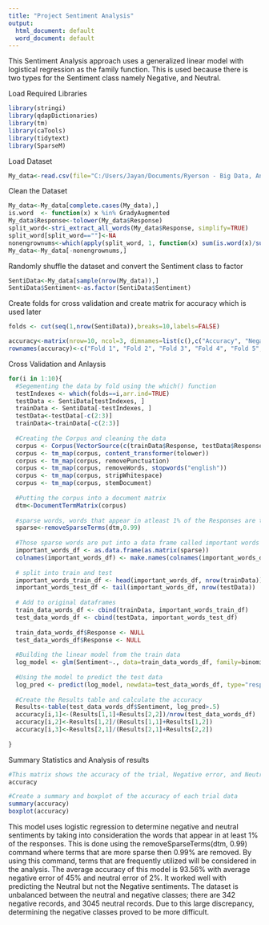 ---
title: "Project Sentiment Analysis"
output:
  html_document: default
  word_document: default
---

This Sentiment Analysis approach uses a generalized linear model with logistical regression as the family function. This is used because there is two types for the Sentiment class namely Negative, and Neutral. 


Load Required Libraries
```{r}
library(stringi)
library(qdapDictionaries)
library(tm)
library(caTools)
library(tidytext)
library(SparseM)
```

Load Dataset
```{r}
My_data<-read.csv(file="C:/Users/Jayan/Documents/Ryerson - Big Data, Analytics, Predictive Analytics/CKME 136 - Capstone Project/Programming Part/My Data.csv", header=T, sep=",", na.strings=c("","NA"))
```

Clean the Dataset
```{r}
My_data<-My_data[complete.cases(My_data),]
is.word  <- function(x) x %in% GradyAugmented    
My_data$Response<-tolower(My_data$Response)
split_word<-stri_extract_all_words(My_data$Response, simplify=TRUE)  
split_word[split_word==""]<-NA    
nonengrownums<-which(apply(split_word, 1, function(x) sum(is.word(x)/sum(!is.na(x))))<0.75)   
My_data<-My_data[-nonengrownums,] 
```

Randomly shuffle the dataset and convert the Sentiment class to factor
```{r}
SentiData<-My_data[sample(nrow(My_data)),] 
SentiData$Sentiment<-as.factor(SentiData$Sentiment)
```

Create folds for cross validation and create matrix for accuracy which is used later
```{r}
folds <- cut(seq(1,nrow(SentiData)),breaks=10,labels=FALSE)

accuracy<-matrix(nrow=10, ncol=3, dimnames=list(c(),c("Accuracy", "Negative Discovery Error", "Neutral Predicted Error")))
rownames(accuracy)<-c("Fold 1", "Fold 2", "Fold 3", "Fold 4", "Fold 5", "Fold 6", "Fold 7", "Fold 8", "Fold 9", "Fold 10")
```

Cross Validation and Anlaysis
```{r}
for(i in 1:10){
  #Segementing the data by fold using the which() function 
  testIndexes <- which(folds==i,arr.ind=TRUE)
  testData <- SentiData[testIndexes, ]
  trainData <- SentiData[-testIndexes, ]
  testData<-testData[-c(2:3)]
  trainData<-trainData[-c(2:3)]
  
  #Creating the Corpus and cleaning the data  
  corpus <- Corpus(VectorSource(c(trainData$Response, testData$Response)))
  corpus <- tm_map(corpus, content_transformer(tolower))
  corpus <- tm_map(corpus, removePunctuation)
  corpus <- tm_map(corpus, removeWords, stopwords("english"))
  corpus <- tm_map(corpus, stripWhitespace)
  corpus <- tm_map(corpus, stemDocument)
  
  #Putting the corpus into a document matrix
  dtm<-DocumentTermMatrix(corpus)
  
  #sparse words, words that appear in atleast 1% of the Responses are taken
  sparse<-removeSparseTerms(dtm,0.99)
  
  #Those sparse words are put into a data frame called important words
  important_words_df <- as.data.frame(as.matrix(sparse))
  colnames(important_words_df) <- make.names(colnames(important_words_df))
  
  # split into train and test
  important_words_train_df <- head(important_words_df, nrow(trainData))
  important_words_test_df <- tail(important_words_df, nrow(testData))
  
  # Add to original dataframes
  train_data_words_df <- cbind(trainData, important_words_train_df)
  test_data_words_df <- cbind(testData, important_words_test_df)
  
  train_data_words_df$Response <- NULL
  test_data_words_df$Response <- NULL
  
  #Building the linear model from the train data
  log_model <- glm(Sentiment~., data=train_data_words_df, family=binomial)
  
  #Using the model to predict the test data 
  log_pred <- predict(log_model, newdata=test_data_words_df, type="response")
  
  #Create the Results table and calculate the accuracy 
  Results<-table(test_data_words_df$Sentiment, log_pred>.5)
  accuracy[i,1]<-(Results[1,1]+Results[2,2])/nrow(test_data_words_df)
  accuracy[i,2]<-Results[1,2]/(Results[1,1]+Results[1,2])
  accuracy[i,3]<-Results[2,1]/(Results[2,1]+Results[2,2])
  
}
```

Summary Statistics and Analysis of results
```{r}
#This matrix shows the accuracy of the trial, Negative error, and Neutral Error or each cross validation segment 
accuracy

#Create a summary and boxplot of the accuracy of each trial data
summary(accuracy)
boxplot(accuracy)
```
This model uses logistic regression to determine negative and neutral sentiments by taking into consideration the words that appear in at least 1% of the responses. This is done using the removeSparseTerms(dtm, 0.99) command where terms that are more sparse then 0.99% are removed. By using this command, terms that are frequently utilized will be considered in the analysis. The average accuracy of this model is 93.56% with average negative error of 45% and neutral error of 2%. It worked well with predicting the Neutral but not the Negative sentiments. The dataset is unbalanced between the neutral and negative classes; there are 342 negative records, and 3045 neutral records. Due to this large discrepancy, determining the negative classes proved to be more difficult. 